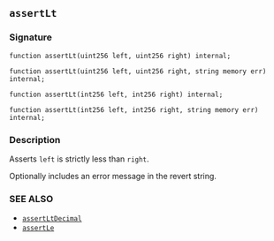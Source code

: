 ## `assertLt`

### Signature

```solidity
function assertLt(uint256 left, uint256 right) internal;
```

```solidity
function assertLt(uint256 left, uint256 right, string memory err) internal;
```

```solidity
function assertLt(int256 left, int256 right) internal;
```

```solidity
function assertLt(int256 left, int256 right, string memory err) internal;
```

### Description

Asserts `left` is strictly less than `right`.

Optionally includes an error message in the revert string.

### SEE ALSO

- [`assertLtDecimal`](/reference/forge-std/assertLtDecimal.mdx)
- [`assertLe`](/reference/forge-std/assertLe.mdx)
